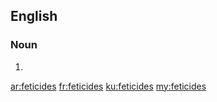 ==English==

===Noun===
{{head|en|noun plural form}}

# {{plural of|feticide|lang=en}}

[[ar:feticides]]
[[fr:feticides]]
[[ku:feticides]]
[[my:feticides]]